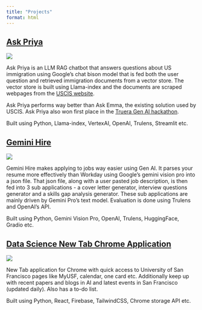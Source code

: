 ```yaml
---
title: "Projects"
format: html
---
```


## [Ask Priya](https://askpriya2.streamlit.app/)

![](https://media.githubusercontent.com/media/bassimeledath/blog/main/project_gifs/ask_priya.gif)

Ask Priya is an LLM RAG chatbot that answers questions about US immigration using Google's chat bison model that is fed both the user question and retrieved immigration documents from a vector store. The vector store is built using Llama-index and the documents are scraped webpages from the [USCIS website](https://www.uscis.gov/working-in-the-united-states).

Ask Priya performs way better than Ask Emma, the existing solution used by USCIS. Ask Priya also won first place in the [Truera Gen AI hackathon](https://lablab.ai/event/truera-challenge-build-llm-applications).

Built using Python, Llama-index, VertexAI, OpenAI, Trulens, Streamlit etc.

## [Gemini Hire](https://huggingface.co/spaces/beledath/GeminiHire)

![](https://media.githubusercontent.com/media/bassimeledath/blog/main/project_gifs/gemini_hire.gif)

Gemini Hire makes applying to jobs way easier using Gen AI. It parses your resume more effectively than Workday using Google's gemini vision pro into a json file. That json file, along with a user pasted job description, is then fed into 3 sub applications - a cover letter generator, interview questions generator and a skills gap analysis generator. These sub applications are mainly driven by Gemini Pro's text model. Evaluation is done using Trulens and OpenAI's API.

Built using Python, Gemini Vision Pro, OpenAI, Trulens, HuggingFace, Gradio etc.

## [Data Science New Tab Chrome Application](https://chromewebstore.google.com/detail/fcnkmelmfingdnagddabkkpgimjkjeco)

![](https://media.githubusercontent.com/media/bassimeledath/blog/main/project_gifs/msds_newtab.gif)

New Tab application for Chrome with quick access to University of San Francisco pages like MyUSF, calendar, one card etc. Additionally keep up with recent papers and blogs in AI and latest events in San Francisco (updated daily). Also has a to-do list. 

Built using Python, React, Firebase, TailwindCSS, Chrome storage API etc.